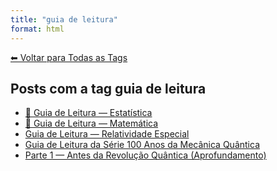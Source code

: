 ```yaml
---
title: "guia de leitura"
format: html
---
```


[⬅ Voltar para Todas as Tags](../tags.qmd)

## Posts com a tag **guia de leitura**

- [📖 Guia de Leitura — Estatística](/posts/estatistica/guia-estatistica.html)
- [📖 Guia de Leitura — Matemática](/posts/matematica/guia-matematica.html)
- [Guia de Leitura — Relatividade Especial](/posts/fisica/guia-relatividade-especial.html)
- [Guia de Leitura da Série 100 Anos da Mecânica Quântica](/posts/fisica/guia-100-anos-mecanica-quantica.html)
- [Parte 1 — Antes da Revolução Quântica (Aprofundamento)](/posts/fisica/parte-1-mecanica-quantica.html)
